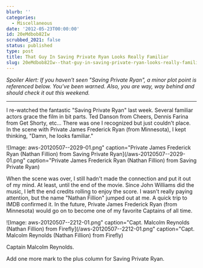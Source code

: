 ```yaml
---
blurb: ''
categories:
  - Miscellaneous
date: '2012-05-23T00:00:00'
id: 20eMdbob82Iw
scrubbed_2021: false
status: published
type: post
title: That Guy In Saving Private Ryan Looks Really Familiar
slug: 20eMdbob82Iw--that-guy-in-saving-private-ryan-looks-really-familiar
---
```


*Spoiler Alert: If you haven't seen "Saving Private Ryan", a minor plot point is referenced below. You've been warned. Also, you are way, way behind and should check it out this weekend.*

---


I re-watched the fantastic "Saving Private Ryan" last week. Several familiar actors grace the film in bit parts. Ted Danson from Cheers, Dennis Farina from Get Shorty, etc... There was one I recognized but just couldn't place. In the scene with Private James Frederick Ryan (from Minnesota), I kept thinking, "Damn, he looks familiar." 

![Image: aws-20120507--2029-01.png" caption="Private James Frederick Ryan (Nathan Fillion) from Saving Private Ryan](/aws-20120507--2029-01.png" caption="Private James Frederick Ryan (Nathan Fillion) from Saving Private Ryan)

When the scene was over, I still hadn't made the connection and put it out of my mind. At least, until the end of the movie. Since John Williams did the music, I left the end credits rolling to enjoy the score. I wasn't really paying attention, but the name "Nathan Fillion" jumped out at me. A quick trip to IMDB confirmed it. In the future, Private James Frederick Ryan (from Minnesota) would go on to become one of my favorite Captains of all time.

![Image: aws-20120507--2212-01.png" caption="Capt. Malcolm Reynolds (Nathan Fillion) from Firefly](/aws-20120507--2212-01.png" caption="Capt. Malcolm Reynolds (Nathan Fillion) from Firefly)

Captain Malcolm Reynolds. 

Add one more mark to the plus column for Saving Private Ryan.
